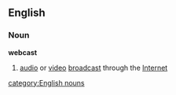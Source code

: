 ==English==
===Noun===
'''webcast'''
# [[audio]] or [[video]] [[broadcast]] through the [[Internet]]

[[category:English nouns]]